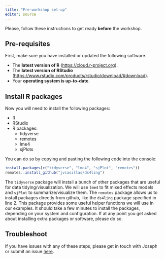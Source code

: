 ```yaml
---
title: "Pre-workshop set-up"
editor: source
---
```


Please, follow these instructions to get ready **before** the workshop.

## Pre-requisites

First, make sure you have installed or updated the following software.

- The **latest version of R** (<https://cloud.r-project.org>).
- The **latest version of RStudio** (<https://www.rstudio.com/products/rstudio/download/#download>).
- Your **operating system is up-to-date**.

## Install R packages

Now you will need to install the following packages:

- R
- RStudio
- R packages:
    - tidyverse
    - remotes
    - lme4
    - sjPlots


You can do so by copying and pasting the following code into the console:

``` r
install.packages(c("tidyverse", "lme4", "sjPlot", "remotes"))
remotes::install_github("jvcasillas/ds4ling")
```

The `tidyverse` package will install a bunch of other packages that are useful for data tidying/visualization.
We will use `lme4` to fit mixed effects models and `sjPlot` to summarize/visualize them.
The `remotes` package allows us to install packages directly from github, like the `ds4ling` package specified in line 2.
This package provides some useful helper functions we will use in our examples.
It should take a few minutes to install the packages, depending on your system and configuration.
If at any point you get asked about installing extra packages or software, please do so.

## Troubleshoot

If you have issues with any of these steps, please get in touch with Joseph or submit an issue [here](https://github.com/ds4ling/workshops/issues).
